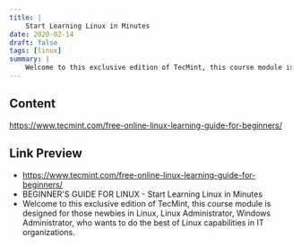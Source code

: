 ```yaml
---
title: |
    Start Learning Linux in Minutes
date: 2020-02-14
draft: false
tags: [linux]
summary: |
    Welcome to this exclusive edition of TecMint, this course module is designed for those newbies in Linux, Linux Administrator, Windows Administrator, who wants to do the best of Linux capabilities in IT organizations.
---
```


## Content

https://www.tecmint.com/free-online-linux-learning-guide-for-beginners/

## Link Preview

- https://www.tecmint.com/free-online-linux-learning-guide-for-beginners/
- BEGINNER'S GUIDE FOR LINUX - Start Learning Linux in Minutes
- Welcome to this exclusive edition of TecMint, this course module is designed for those newbies in Linux, Linux Administrator, Windows Administrator, who wants to do the best of Linux capabilities in IT organizations.
